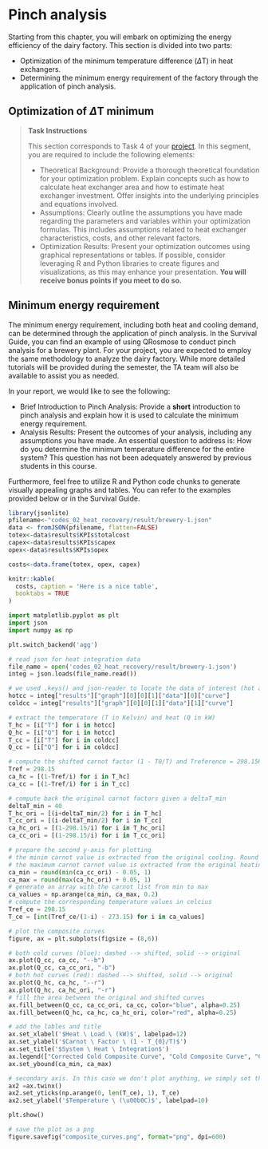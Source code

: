 # Pinch analysis
Starting from this chapter, you will embark on optimizing the energy efficiency of the dairy factory. This section is divided into two parts:

- Optimization of the minimum temperature difference ($\Delta$T) in heat exchangers.
- Determining the minimum energy requirement of the factory through the application of pinch analysis.

## Optimization of $\Delta$T minimum

> **Task Instructions**
>
>This section corresponds to Task 4 of your [project](https://ipese-lectures.epfl.ch/advanced-energetics/project-description/project-5.html#industrial-round-table-4). In this segment, you are required to include the following elements:
>
>- Theoretical Background: Provide a thorough theoretical foundation for your optimization problem. Explain concepts such as how to calculate heat exchanger area and how to estimate heat exchanger investment. Offer insights into the underlying principles and equations involved.
>- Assumptions: Clearly outline the assumptions you have made regarding the parameters and variables within your optimization formulas. This includes assumptions related to heat exchanger characteristics, costs, and other relevant factors.
>- Optimization Results: Present your optimization outcomes using graphical representations or tables. If possible, consider leveraging R and Python libraries to create figures and visualizations, as this may enhance your presentation. **You will receive bonus points if you meet to do so.**

## Minimum energy requirement

The minimum energy requirement, including both heat and cooling demand, can be determined through the application of pinch analysis. In the Survival Guide, you can find an example of using QRosmose to conduct pinch analysis for a brewery plant. For your project, you are expected to employ the same methodology to analyze the dairy factory. While more detailed tutorials will be provided during the semester, the TA team will also be available to assist you as needed.

In your report, we would like to see the following:

- Brief Introduction to Pinch Analysis: Provide a **short** introduction to pinch analysis and explain how it is used to calculate the minimum energy requirement.
- Analysis Results: Present the outcomes of your analysis, including any assumptions you have made. An essential question to address is: How do you determine the minimum temperature difference for the entire system? This question has not been adequately answered by previous students in this course.

Furthermore, feel free to utilize R and Python code chunks to generate visually appealing graphs and tables. You can refer to the examples provided below or in the Survival Guide.

```r
library(jsonlite)
pfilename<-"codes_02_heat_recovery/result/brewery-1.json"
data <- fromJSON(pfilename, flatten=FALSE)
totex<-data$results$KPIs$totalcost
capex<-data$results$KPIs$capex
opex<-data$results$KPIs$opex

costs<-data.frame(totex, opex, capex)
```

```r
knitr::kable(
  costs, caption = 'Here is a nice table',
  booktabs = TRUE
)
```

```python
import matplotlib.pyplot as plt
import json
import numpy as np

plt.switch_backend('agg')

# read json for heat integration data
file_name = open('codes_02_heat_recovery/result/brewery-1.json')
integ = json.loads(file_name.read())

# we used .keys() and json-reader to locate the data of interest (hot and cold composite curves)
hotcc = integ["results"]["graph"][0][0][1]["data"][0]["curve"]
coldcc = integ["results"]["graph"][0][0][1]["data"][1]["curve"]

# extract the temperature (T in Kelvin) and heat (Q in kW)
T_hc = [i["T"] for i in hotcc]
Q_hc = [i["Q"] for i in hotcc]
T_cc = [i["T"] for i in coldcc]
Q_cc = [i["Q"] for i in coldcc]

# compute the shifted carnot factor (1 - T0/T) and Treference = 298.15K
Tref = 298.15 
ca_hc = [(1-Tref/i) for i in T_hc]
ca_cc = [(1-Tref/i) for i in T_cc]

# compute back the original carnot factors given a deltaT_min
deltaT_min = 40
T_hc_ori = [(i+deltaT_min/2) for i in T_hc]
T_cc_ori = [(i-deltaT_min/2) for i in T_cc]
ca_hc_ori = [(1-298.15/i) for i in T_hc_ori]
ca_cc_ori = [(1-298.15/i) for i in T_cc_ori]

# prepare the second y-axis for plotting
# the minim carnot value is extracted from the original cooling. Round it to the lowest .0
# the maximum carnot carnot value is extracted from the original heating. Round it to the highest .0
ca_min = round(min(ca_cc_ori) - 0.05, 1)
ca_max = round(max(ca_hc_ori) + 0.05, 1)
# generate an array with the carnot list from min to max
ca_values = np.arange(ca_min, ca_max, 0.2)
# compute the corresponding temperature values in celcius
Tref_ce = 298.15
T_ce = [int(Tref_ce/(1-i) - 273.15) for i in ca_values]

# plot the composite curves
figure, ax = plt.subplots(figsize = (8,6))

# both cold curves (blue): dashed --> shifted, solid --> original
ax.plot(Q_cc, ca_cc, "--b")
ax.plot(Q_cc, ca_cc_ori, "-b")
# both hot curves (red): dashed --> shifted, solid --> original
ax.plot(Q_hc, ca_hc, "--r")
ax.plot(Q_hc, ca_hc_ori, "-r")
# fill the area between the original and shifted curves
ax.fill_between(Q_cc, ca_cc_ori, ca_cc, color="blue", alpha=0.25)
ax.fill_between(Q_hc, ca_hc, ca_hc_ori, color="red", alpha=0.25)

# add the lables and title
ax.set_xlabel('$Heat \ Load \ (kW)$', labelpad=12)
ax.set_ylabel('$Carnot \ Factor \ (1 - T_{0}/T)$')
ax.set_title('$System \ Heat \ Integration$')
ax.legend(["Corrected Cold Composite Curve", "Cold Composite Curve", "Corrected Hot Composite Curve", "Hot Composite Curve"])
ax.set_ybound(ca_min, ca_max)

# secondary axis. In this case we don't plot anything, we simply set the secondary axis ticks
ax2 =ax.twinx()
ax2.set_yticks(np.arange(0, len(T_ce), 1), T_ce)
ax2.set_ylabel('$Temperature \ (\u00b0C)$', labelpad=10)

plt.show()

# save the plot as a png
figure.savefig("composite_curves.png", format="png", dpi=600)
```











